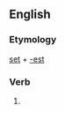 ==English==

===Etymology===
[[set]] + [[-est]]

===Verb===
{{head|en}}

# {{second-person singular of|set|lang=en}}